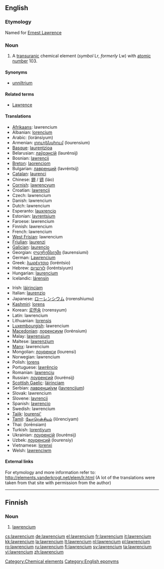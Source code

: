 {{see|Lawrencium}}
==English==
{{elements|Lr|nobelium|No|rutherfordium|Rf}}

===Etymology===
Named for [[w:Ernest Lawrence|Ernest Lawrence]]

===Noun===
{{en-noun|-}}
{{wikipedia}}

# A [[transuranic]] chemical element (''symbol'' Lr, ''formerly'' Lw) with [[atomic number]] 103.

====Synonyms====
* [[unniltrium]]

====Related terms====
* [[w:Ernest Lawrence|Lawrence]]

====Translations====
{{top}}
* [[Afrikaans]]: lawrencium
* Albanian: [[lorencium]]
* Arabic: {{Arab|[[لورنسيوم]]}} (loránsiyum) {{m}}
* Armenian: [[լոուրենսիում]] (lourensium)
* [[Basque]]: [[laurentzioa]]
* Belarusian: [[лаўрэнсiй]] (laurénsij) {{m}}
* Bosnian: [[lawrencij]]
* [[Breton]]: [[laorenciom]]
* Bulgarian: [[лавренций]] (lavréntsij) {{m}}
* [[Catalan]]: [[laurenci]]
* Chinese: [[鐒]] / [[铹]] (láo)
* [[Cornish]]: [[lawrencyum]]
* Croatian: [[lawrencij]]
* Czech: lawrencium
* Danish: lawrencium
* Dutch: lawrencium {{n}}
* Esperanto: [[lauxrencio]]
* Estonian: [[lavrentsium]]
* Faroese: lawrencium
* Finnish: lawrencium
* French: lawrencium {{m}}
* [[West Frisian]]: lawrencium
* [[Friulian]]: [[laurenzi]]
* [[Galician]]: [[laurencio]]
* Georgian: [[ლაურენსიუმი]] (laurensiumi)
* German: [[Lawrencium]] {{n}}
* Greek: [[λωρέντσιο]] (loréntsio) {{n}}
* Hebrew: [[לורנציום]] (loréntsiyum)
* Hungarian: [[laurencium]]
* Icelandic: [[lárensín]]
{{mid}}
* Irish: [[láirinciam]]
* Italian: [[laurenzio]] {{m}}
* Japanese: [[ローレンシウム]] (rorenshiumu)
* [[Kashmiri]]: [[lorens]]
* Korean: [[로렌슘]] (rorensyum)
* Latin: lawrencium
* Lithuanian: [[lorensis]]
* [[Luxembourgish]]: lawrencium
* [[Macedonian]]: [[лоренсиум]] (lorénsium) {{m}}
* Malay: [[lawrensium]]
* Maltese: [[lawrenzjum]]
* [[Manx]]: lawrencium
* Mongolian: [[лоуренси]] (lourensi)
* Norwegian: lawrencium
* Polish: [[lorens]] {{m}}
* Portuguese: [[lawrêncio]] {{m}}
* Romanian: [[lawrenciu]] {{n}}
* Russian: [[лоуренсий]] (lourénsij) {{m}}
* [[Scottish Gaelic]]: [[làirinciam]]
* Serbian: [[лавренциjум]] ([[lavrencijum]]) {{m}}
* Slovak: lawrencium
* Slovene: [[lavrencij]]
* Spanish: [[lawrencio]] {{m}}
* Swedish: lawrencium
* [[Tajik]]: [[lourensi']]
* [[Tamil]]: [[லோரென்சியம்]] (lōrenciyam)
* Thai: {{Thai|[[ลอร์เรนเซียม]]}} (lorēnsiam)
* Turkish: [[lorentiyum]]
* Ukrainian: [[лоуренсiй]] (lourénsij) {{m}}
* Uzbek: [[лоуренсий]] (lourensiy)
* Vietnamese: [[lorenxi]]
* Welsh: [[lawrenciwm]]
{{bottom}}

====External links====
For etymology and more information refer to:
http://elements.vanderkrogt.net/elem/lr.html
(A lot of the translations were taken from that site with permission from the author)

<!--SOED-->

[[Category:Chemical elements]]
[[Category:English eponyms]]

----

==Finnish==
{{wikipedia|lang=fi}}

===Noun===
{{fi-noun}}

# {{element|lang=fi}} [[#English|lawrencium]]

[[cs:lawrencium]]
[[de:lawrencium]]
[[el:lawrencium]]
[[fr:lawrencium]]
[[it:lawrencium]]
[[kk:lawrencium]]
[[la:lawrencium]]
[[lt:lawrencium]]
[[nl:lawrencium]]
[[pl:lawrencium]]
[[ro:lawrencium]]
[[ru:lawrencium]]
[[fi:lawrencium]]
[[sv:lawrencium]]
[[ta:lawrencium]]
[[vi:lawrencium]]
[[zh:lawrencium]]